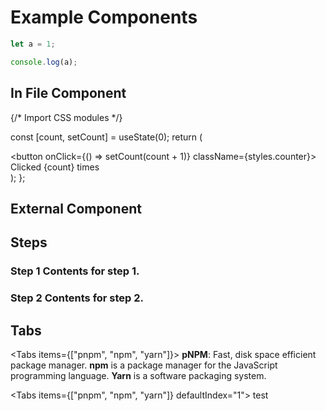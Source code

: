 
# Example Components

```js filename="demo.js" {3} copy
let a = 1;

console.log(a);
```

## In File Component


{/* Import CSS modules */}

  const [count, setCount] = useState(0);
  return (
    <div>
      <button onClick={() => setCount(count + 1)} className={styles.counter}>
        Clicked {count} times
      </button>
    </div>
  );
};

<Counter />

## External Component


<Counters />

## Steps

<Steps>

### Step 1 Contents for step 1.

### Step 2 Contents for step 2.

</Steps>

## Tabs

<Tabs items={["pnpm", "npm", "yarn"]}>
  <Tab>**pNPM**: Fast, disk space efficient package manager.</Tab>
  <Tab>
    **npm** is a package manager for the JavaScript programming language.
  </Tab>
  <Tab>**Yarn** is a software packaging system.</Tab>
</Tabs>

<Tabs items={["pnpm", "npm", "yarn"]} defaultIndex="1">
  test
</Tabs>
